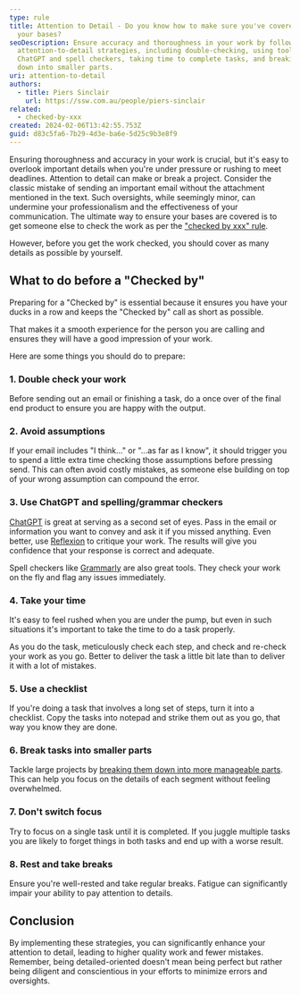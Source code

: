 ```yaml
---
type: rule
title: Attention to Detail - Do you know how to make sure you've covered all
  your bases?
seoDescription: Ensure accuracy and thoroughness in your work by following
  attention-to-detail strategies, including double-checking, using tools like
  ChatGPT and spell checkers, taking time to complete tasks, and breaking them
  down into smaller parts.
uri: attention-to-detail
authors:
  - title: Piers Sinclair
    url: https://ssw.com.au/people/piers-sinclair
related:
  - checked-by-xxx
created: 2024-02-06T13:42:55.753Z
guid: d83c5fa6-7b29-4d3e-ba6e-5d25c9b3e8f9
---
```

Ensuring thoroughness and accuracy in your work is crucial, but it's easy to overlook important details when you're under pressure or rushing to meet deadlines. Attention to detail can make or break a project. Consider the classic mistake of sending an important email without the attachment mentioned in the text. Such oversights, while seemingly minor, can undermine your professionalism and the effectiveness of your communication.
The ultimate way to ensure your bases are covered is to get someone else to check the work as per the ["checked by xxx" rule](/checked-by-xxx).

However, before you get the work checked, you should cover as many details as possible by yourself.

## What to do before a "Checked by"

Preparing for a "Checked by" is essential because it ensures you have your ducks in a row and keeps the "Checked by" call as short as possible.

That makes it a smooth experience for the person you are calling and ensures they will have a good impression of your work.

Here are some things you should do to prepare:

### 1. Double check your work

Before sending out an email or finishing a task, do a once over of the final end product to ensure you are happy with the output.

### 2. Avoid assumptions

If your email includes "I think..." or "...as far as I know", it should trigger you to spend a little extra time checking those assumptions before pressing send. This can often avoid costly mistakes, as someone else building on top of your wrong assumption can compound the error.

### 3. Use ChatGPT and spelling/grammar checkers

[ChatGPT](https://chat.openai.com) is great at serving as a second set of eyes. Pass in the email or information you want to convey and ask it if you missed anything. Even better, use [Reflexion](/reflexion) to critique your work. The results will give you confidence that your response is correct and adequate.

Spell checkers like [Grammarly](https://www.grammarly.com) are also great tools. They check your work on the fly and flag any issues immediately.

### 4. Take your time

It's easy to feel rushed when you are under the pump, but even in such situations it's important to take the time to do a task properly.

As you do the task, meticulously check each step, and check and re-check your work as you go. Better to deliver the task a little bit late than to deliver it with a lot of mistakes.

### 5. Use a checklist

If you're doing a task that involves a long set of steps, turn it into a checklist. Copy the tasks into notepad and strike them out as you go, that way you know they are done.

### 6. Break tasks into smaller parts

Tackle large projects by [breaking them down into more manageable parts](/break-tasks). This can help you focus on the details of each segment without feeling overwhelmed.

### 7. Don't switch focus

Try to focus on a single task until it is completed. If you juggle multiple tasks you are likely to forget things in both tasks and end up with a worse result.

### 8. Rest and take breaks

Ensure you're well-rested and take regular breaks. Fatigue can significantly impair your ability to pay attention to details.

## Conclusion

By implementing these strategies, you can significantly enhance your attention to detail, leading to higher quality work and fewer mistakes. Remember, being detailed-oriented doesn't mean being perfect but rather being diligent and conscientious in your efforts to minimize errors and oversights.